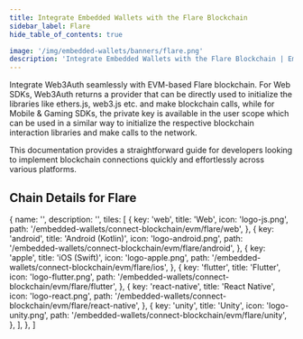 ```yaml
---
title: Integrate Embedded Wallets with the Flare Blockchain
sidebar_label: Flare
hide_table_of_contents: true

image: '/img/embedded-wallets/banners/flare.png'
description: 'Integrate Embedded Wallets with the Flare Blockchain | Embedded Wallets'
---
```



<SEO
  title="Integrate Embedded Wallets with the Flare Blockchain"
  description="Integrate Embedded Wallets with the Flare Blockchain | Embedded Wallets"
  image="https://docs.metamask.io/img/embedded-wallets/banners/flare.png"
  slug="/embedded-wallets/connect-blockchain/evm/flare"
/>

Integrate Web3Auth seamlessly with EVM-based Flare blockchain. For Web SDKs, Web3Auth returns a provider that can be directly used to initialize the libraries like ethers.js, web3.js etc. and make blockchain calls, while for Mobile & Gaming SDKs, the private key is available in the user scope which can be used in a similar way to initialize the respective blockchain interaction libraries and make calls to the network.

This documentation provides a straightforward guide for developers looking to implement blockchain connections quickly and effortlessly across various platforms.

## Chain Details for Flare

<ChainDetailsFlare />

  {
    name: '',
    description: '',
    tiles: [
      {
        key: 'web',
        title: 'Web',
        icon: 'logo-js.png',
        path: '/embedded-wallets/connect-blockchain/evm/flare/web',
      },
      {
        key: 'android',
        title: 'Android (Kotlin)',
        icon: 'logo-android.png',
        path: '/embedded-wallets/connect-blockchain/evm/flare/android',
      },
      {
        key: 'apple',
        title: 'iOS (Swift)',
        icon: 'logo-apple.png',
        path: '/embedded-wallets/connect-blockchain/evm/flare/ios',
      },
      {
        key: 'flutter',
        title: 'Flutter',
        icon: 'logo-flutter.png',
        path: '/embedded-wallets/connect-blockchain/evm/flare/flutter',
      },
      {
        key: 'react-native',
        title: 'React Native',
        icon: 'logo-react.png',
        path: '/embedded-wallets/connect-blockchain/evm/flare/react-native',
      },
      {
        key: 'unity',
        title: 'Unity',
        icon: 'logo-unity.png',
        path: '/embedded-wallets/connect-blockchain/evm/flare/unity',
      },
    ],
  },
]

<Tiles tileGroups={Flare} />
